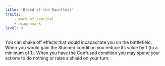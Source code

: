 ```yaml
---
title: 'Blood of the Dauntless'
traits:
    - mark of sentinel
    - dragonmark
level: 3
---
```


You can shake off effects that would incapacitate you on the battlefield. When you would gain the Stunned condition you reduce its value by 1 (to a minimum of 1). When you have the Confused condition you may spend your actions to do nothing or raise a shield on your turn.
